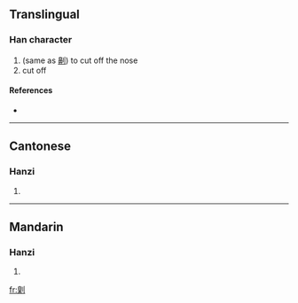 ==Translingual==

===Han character===
{{Han char|rn=18|rad=刀|as=10|sn=12|four=|canj=竹木中弓 (HDLN)}}

# (same as [[劓]]) to cut off the nose
# cut off

====References====
* {{Han ref|kx=0142.290|hdz=10350.120|uh=34F7|ud=13559}}

----

==Cantonese==

===Hanzi===
{{yue-hanzi|jyut=|y=ji6, nau4}}

# {{defn|Cantonese}}

----

==Mandarin==

===Hanzi===
{{cmn-hanzi|pin=[[yì]] ([[yi4]])|wg=i<sup>4</sup>}}

# {{defn|Mandarin}}

[[fr:㓷]]